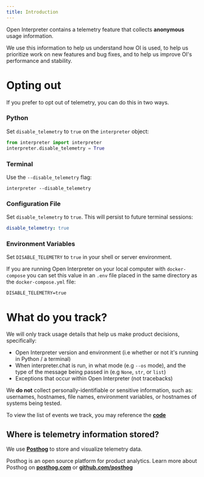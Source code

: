 ```yaml
---
title: Introduction
---
```


Open Interpreter contains a telemetry feature that collects **anonymous** usage information.

We use this information to help us understand how OI is used, to help us prioritize work on new features and bug fixes, and to help us improve OI's performance and stability.

# Opting out

If you prefer to opt out of telemetry, you can do this in two ways.

### Python

Set `disable_telemetry` to `true` on the `interpreter` object:

```python
from interpreter import interpreter
interpreter.disable_telemetry = True
```

### Terminal

Use the `--disable_telemetry` flag:

```shell
interpreter --disable_telemetry
```

### Configuration File

Set `disable_telemetry` to `true`. This will persist to future terminal sessions:

```yaml
disable_telemetry: true
```

### Environment Variables

Set `DISABLE_TELEMETRY` to `true` in your shell or server environment.

If you are running Open Interpreter on your local computer with `docker-compose` you can set this value in an `.env` file placed in the same directory as the `docker-compose.yml` file:

```
DISABLE_TELEMETRY=true
```

# What do you track?

We will only track usage details that help us make product decisions, specifically:

- Open Interpreter version and environment (i.e whether or not it's running in Python / a terminal)
- When interpreter.chat is run, in what mode (e.g `--os` mode), and the type of the message being passed in (e.g `None`, `str`, or `list`)
- Exceptions that occur within Open Interpreter (not tracebacks)

We **do not** collect personally-identifiable or sensitive information, such as: usernames, hostnames, file names, environment variables, or hostnames of systems being tested.

To view the list of events we track, you may reference the **[code](https://github.com/KillianLucas/open-interpreter/tree/main/interpreter/core)**

## Where is telemetry information stored?

We use **[Posthog](https://posthog.com/)** to store and visualize telemetry data.

<Info>Posthog is an open source platform for product analytics. Learn more about Posthog on **[posthog.com](https://posthog.com/)** or **[github.com/posthog](https://github.com/posthog/posthog)**</Info>